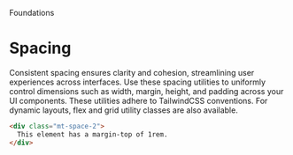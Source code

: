 


<Meta title="Foundations/Spacing" />

<Subheading>Foundations</Subheading>
# Spacing
<Lead>Consistent spacing ensures clarity and cohesion, streamlining user experiences across interfaces.</Lead>
Use these spacing utilities to uniformly control dimensions such as width, margin, height, and padding across your UI components. These utilities adhere to TailwindCSS conventions. For dynamic layouts, flex and grid utility classes are also available.

```html
<div class="mt-space-2">
  This element has a margin-top of 1rem.
</div>
```

<div className="grid grid-cols-1 gap-12">
    <SpacingSystem />
    <TWSpacingSystem />
</div>